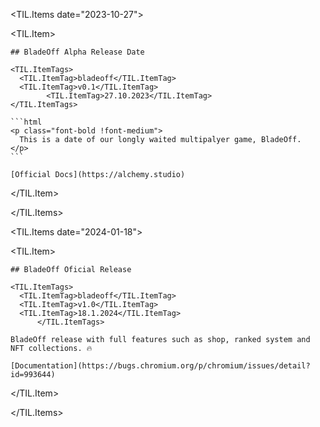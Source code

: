 
<TIL.Items date="2023-10-27">

  <TIL.Item>
    
    ## BladeOff Alpha Release Date

    <TIL.ItemTags>
      <TIL.ItemTag>bladeoff</TIL.ItemTag>
      <TIL.ItemTag>v0.1</TIL.ItemTag>
            <TIL.ItemTag>27.10.2023</TIL.ItemTag>
    </TIL.ItemTags>

    ```html
    <p class="font-bold !font-medium">
      This is a date of our longly waited multipalyer game, BladeOff.
    </p>
    ```

    [Official Docs](https://alchemy.studio)

  </TIL.Item>

</TIL.Items>

<TIL.Items date="2024-01-18">

  <TIL.Item>
    
    ## BladeOff Oficial Release

    <TIL.ItemTags>
      <TIL.ItemTag>bladeoff</TIL.ItemTag>
      <TIL.ItemTag>v1.0</TIL.ItemTag>
      <TIL.ItemTag>18.1.2024</TIL.ItemTag>
          </TIL.ItemTags>

    BladeOff release with full features such as shop, ranked system and NFT collections. 🔥

    [Documentation](https://bugs.chromium.org/p/chromium/issues/detail?id=993644)

  </TIL.Item>

</TIL.Items>
